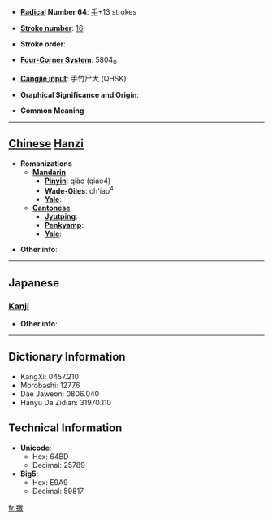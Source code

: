 * '''[[Wiktionary:Chinese radical index| Radical]] Number 64''': [[Wiktionary:Chinese radical index 手|手]]+13 strokes

* '''[[Wiktionary:Chinese total strokes index|Stroke number]]''': [[Wiktionary:Chinese total strokes index 16|16]]

* '''Stroke order''': 

* '''[[Wiktionary:Chinese four corner index|Four-Corner System]]''': 5804<sub>0</sub>

* '''[[Wiktionary:Chinese Cangjie index|Cangjie input]]''': 手竹尸大 (QHSK)

* '''Graphical Significance and Origin''': 

* '''Common Meaning'''

----

== [[Chinese]] [[Hanzi]] ==

* '''Romanizations'''
** '''[[Mandarin]]'''
*** '''[[Pinyin]]''': qiào (qiao4)
*** '''[[Wade-Giles]]''': ch'iao<sup>4</sup>
*** '''[[Yale]]''': 
** '''[[Cantonese]]'''
*** '''[[Jyutping]]''':
*** '''[[Penkyamp]]''': 
*** '''[[Yale]]''': 

* '''Other info''': 

----

==Japanese==
===[[Kanji]]===
{{kanji|on readings=[[こう]] (kō), [[きょう]] (kyō), [[けき]] (keki), [[きゃく]] (kyaku)|kun readings=[[たたく]] (tataku)}}

* '''Other info''':  

----

== Dictionary Information ==

* KangXi: 0457.210
* Morobashi: 12776
* Dae Jaweon: 0806.040
* Hanyu Da Zidian: 31970.110

== Technical Information ==

* '''Unicode''':
** Hex: 64BD
** Decimal: 25789
* '''Big5''':
** Hex: E9A9
** Decimal: 59817

[[fr:撽]]